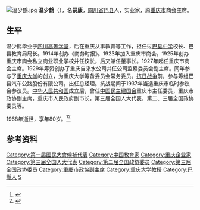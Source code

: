 [[File:溫少鶴.jpg|thumb]]
'''温少鹤'''（{{bd|1888年|1月24日|1968年|7月6日|catIdx=Wen温}}），名'''嗣康'''，[[四川省|四川省]][[巴县|巴县]]人，实业家，原[[重庆市|重庆市]]商会主席。

==生平==
温少鹤毕业于[[四川高等学堂|四川高等学堂]]，后在重庆从事教育等工作，担任过[[巴县中学|巴县中学]]校长、巴县教育局局长。1914年创办《商务时报》。1923年加入重庆市商会，1925年创办重庆市商会私立商业职业学校并任校长，后又兼任董事长。1927年起任重庆市商会主席。1929年筹资创办了重庆自来水公司并任公司监察委员会副主席。同年参与了[[重庆大学|重庆大学]]的创立，为重庆大学筹备委员会常务委员。[[抗日战争|抗日战争]]前，参与筹组巴县汽车公路股份有限公司，出任总经理。抗战期间于1937年当选重庆市临时参议会参议员。[[中华人民共和国|中华人民共和国]]成立后，曾任[[中国民主建国会|中国民主建国会]]重庆市主任委员，重庆市政协副主席，重庆市人民政府副市长，第三届全国人大代表，第二、三届全国政协委员等。

1968年逝世，享年80岁。<ref>{{cite web|url=http://www.cqkgz.com/InfoBase.aspx?vtp=culmrs&m=10&s=40&d=474f96d897c241669ab72c55f6415b02|title=温少鹤|publisher=磁器口古镇保护与旅游开发管理委员会|deadurl=yes|archiveurl=https://web.archive.org/web/20150604055829/http://www.cqkgz.com/InfoBase.aspx?vtp=culmrs&m=10&s=40&d=474f96d897c241669ab72c55f6415b02|archivedate=2015-06-04}}</ref><ref>{{cite web|url=http://hscq.cqnews.net/hszc/bycq/bymr/jjgsrw/200903/t20090324_3121324.htm|title=温少鹤|publisher=华龙网}}{{dead link|date=2018年3月 |bot=InternetArchiveBot |fix-attempted=yes }}</ref>

== 参考资料 ==
{{reflist}}

{{Authority control}}
{{DEFAULTSORT:W}}
[[Category:第一屆國民大會候補代表|Category:第一屆國民大會候補代表]]
[[Category:中国教育家|Category:中国教育家]]
[[Category:重庆企业家|Category:重庆企业家]]
[[Category:第三届全国人大代表|Category:第三届全国人大代表]]
[[Category:第二届全国政协委员|Category:第二届全国政协委员]]
[[Category:第三届全国政协委员|Category:第三届全国政协委员]]
[[Category:重慶市政協副主席|Category:重慶市政協副主席]]
[[Category:重庆大学教授|Category:重庆大学教授]]
[[Category:巴縣人|Category:巴縣人]]
[[Category:温姓|S]]